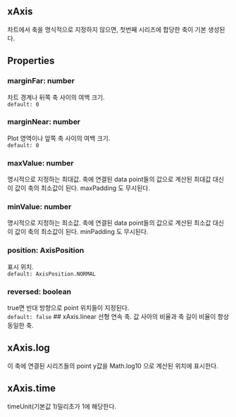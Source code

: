 ## xAxis
차트에서 축을 명식적으로 지정하지 않으면, 첫번째 시리즈에 합당한 축이 기본 생성된다.
## Properties

### marginFar: number
차트 경계나 뒤쪽 축 사이의 여백 크기.  
`default: 0` 
### marginNear: number
Plot 영역이나 앞쪽 축 사이의 여백 크기.  
`default: 0` 
### maxValue: number
명시적으로 지정하는 최대값.
축에 연결된 data point들의 값으로 계산된 최대값 대신 이 값이 축의 최소값이 된다.
 maxPadding 도 무시된다.  

### minValue: number
명시적으로 지정하는 최소값.
축에 연결된 data point들의 값으로 계산된 최소값 대신 이 값이 축의 최소값이 된다.
 minPadding 도 무시된다.  

### position: AxisPosition
표시 위치.  
`default: AxisPosition.NORMAL` 
### reversed: boolean
true면 반대 방향으로 point 위치들이 지정된다.  
`default: false` ## xAxis.linear
선형 연속 축.
값 사아의 비율과 축 길이 비율이 항상 동일한 축.
## xAxis.log
이 축에 연결된 시리즈들의 point y값을  Math.log10 으로 계산된 위치에 표시한다.
## xAxis.time
timeUnit(기본값 1)밀리초가 1에 해당한다.
